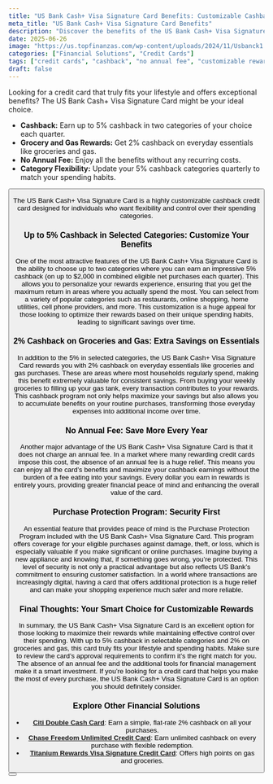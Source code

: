 ```yaml
---
title: "US Bank Cash+ Visa Signature Card Benefits: Customizable Cashback"
meta_title: "US Bank Cash+ Visa Signature Card Benefits"
description: "Discover the benefits of the US Bank Cash+ Visa Signature Card: up to 5% cashback in chosen categories, 2% on groceries and gas, and no annual fee. Customize your rewards and maximize savings."
date: 2025-06-26
image: "https://us.topfinanzas.com/wp-content/uploads/2024/11/Usbanck1.webp"
categories: ["Financial Solutions", "Credit Cards"]
tags: ["credit cards", "cashback", "no annual fee", "customizable rewards"]
draft: false
---
```


Looking for a credit card that truly fits your lifestyle and offers exceptional benefits? The US Bank Cash+ Visa Signature Card might be your ideal choice.

- **Cashback:** Earn up to 5% cashback in two categories of your choice each quarter.
- **Grocery and Gas Rewards:** Get 2% cashback on everyday essentials like groceries and gas.
- **No Annual Fee:** Enjoy all the benefits without any recurring costs.
- **Category Flexibility:** Update your 5% cashback categories quarterly to match your spending habits.

<Button label="See How It Works" link="/financial-solutions/us-bank-cash-plus-visa-signature-card-requirements" color="#00438F" />

The US Bank Cash+ Visa Signature Card is a highly customizable cashback credit card designed for individuals who want flexibility and control over their spending categories.

### Up to 5% Cashback in Selected Categories: Customize Your Benefits

One of the most attractive features of the US Bank Cash+ Visa Signature Card is the ability to choose up to two categories where you can earn an impressive 5% cashback (on up to $2,000 in combined eligible net purchases each quarter). This allows you to personalize your rewards experience, ensuring that you get the maximum return in areas where you actually spend the most. You can select from a variety of popular categories such as restaurants, online shopping, home utilities, cell phone providers, and more. This customization is a huge appeal for those looking to optimize their rewards based on their unique spending habits, leading to significant savings over time.

### 2% Cashback on Groceries and Gas: Extra Savings on Essentials

In addition to the 5% in selected categories, the US Bank Cash+ Visa Signature Card rewards you with 2% cashback on everyday essentials like groceries and gas purchases. These are areas where most households regularly spend, making this benefit extremely valuable for consistent savings. From buying your weekly groceries to filling up your gas tank, every transaction contributes to your rewards. This cashback program not only helps maximize your savings but also allows you to accumulate benefits on your routine purchases, transforming those everyday expenses into additional income over time.

### No Annual Fee: Save More Every Year

Another major advantage of the US Bank Cash+ Visa Signature Card is that it does not charge an annual fee. In a market where many rewarding credit cards impose this cost, the absence of an annual fee is a huge relief. This means you can enjoy all the card’s benefits and maximize your cashback earnings without the burden of a fee eating into your savings. Every dollar you earn in rewards is entirely yours, providing greater financial peace of mind and enhancing the overall value of the card.

### Purchase Protection Program: Security First

An essential feature that provides peace of mind is the Purchase Protection Program included with the US Bank Cash+ Visa Signature Card. This program offers coverage for your eligible purchases against damage, theft, or loss, which is especially valuable if you make significant or online purchases. Imagine buying a new appliance and knowing that, if something goes wrong, you’re protected. This level of security is not only a practical advantage but also reflects US Bank’s commitment to ensuring customer satisfaction. In a world where transactions are increasingly digital, having a card that offers additional protection is a huge relief and can make your shopping experience much safer and more reliable.

### Final Thoughts: Your Smart Choice for Customizable Rewards

In summary, the US Bank Cash+ Visa Signature Card is an excellent option for those looking to maximize their rewards while maintaining effective control over their spending. With up to 5% cashback in selectable categories and 2% on groceries and gas, this card truly fits your lifestyle and spending habits. Make sure to review the card’s approval requirements to confirm it’s the right match for you. The absence of an annual fee and the additional tools for financial management make it a smart investment. If you’re looking for a credit card that helps you make the most of every purchase, the US Bank Cash+ Visa Signature Card is an option you should definitely consider.

### Explore Other Financial Solutions

- [**Citi Double Cash Card**](/financial-solutions/citi-double-cash-credit-card-benefits): Earn a simple, flat-rate 2% cashback on all your purchases.
- [**Chase Freedom Unlimited Credit Card**](/financial-solutions/chase-freedom-unlimited-credit-card-benefits): Earn unlimited cashback on every purchase with flexible redemption.
- [**Titanium Rewards Visa Signature Credit Card**](/financial-solutions/titanium-rewards-visa-signature-credit-card-benefits): Offers high points on gas and groceries.

<Button label="Check Eligibility Requirements" link="/financial-solutions/us-bank-cash-plus-visa-signature-card-requirements" color="#00438F" />
